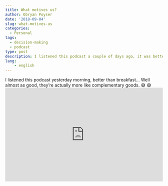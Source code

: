 ```yaml
---
title: What motives us?
author: Obryan Poyser
date: '2018-09-04'
slug: what-motives-us
categories:
  - Personal
tags:
  - decision-making
  - podcast
type: post
description: I listened this podcast a couple of days ago, it was better than Gallo Pinto for breakfast... Well almost as good, they're actually more like complementary goods. 😅
lang:
    - english
---
```


I listened this podcast yesterday morning, better than breakfast... Well almost as good, they're actually more like complementary goods. 😅 😅
<iframe width="100%" height="300" scrolling="no" frameborder="no" allow="autoplay" src="https://w.soundcloud.com/player/?url=https%3A//api.soundcloud.com/tracks/314662998&color=%23ff5500&auto_play=false&hide_related=false&show_comments=true&show_user=true&show_reposts=false&show_teaser=true&visual=true"></iframe>